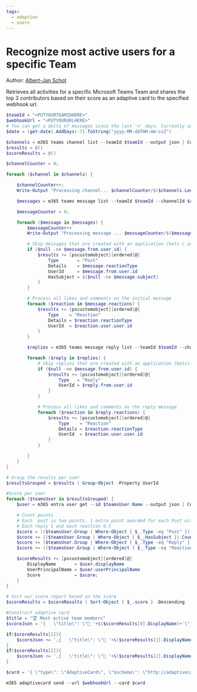 ```yaml
---
tags:
  - adoption
  - users
---
```



# Recognize most active users for a specific Team

Author: [Albert-Jan Schot](https://www.cloudappie.nl/recognize-active-team-members-cli-microsoft-365/)

Retrieves all activities for a specific Microsoft Teams Team and shares the top 3 contributors based on their score as an adaptive card to the specified webhook url.

<Tabs>
  <TabItem value="PowerShell">

  ```powershell
  $teamId = "<PUTYOURTEAMIDHERE>"
  $webhookUrl = "<PUTYOURURLHERE>"
  # You can get a delta of messages since the last 'n' days. Currently set to seven. You can go back a maximum of 8 months.
  $date = (get-date).AddDays(-7).ToString("yyyy-MM-ddTHH:mm:ssZ")

  $channels = m365 teams channel list --teamId $teamId --output json | ConvertFrom-Json
  $results = @()
  $scoreResults = @()

  $channelCounter = 0;

  foreach ($channel in $channels) {

      $channelCounter++;
      Write-Output "Processing channel... $channelCounter/$($channels.Length)"

      $messages = m365 teams message list --teamId $teamId --channelId $channel.id --since $date --output json | ConvertFrom-Json

      $messageCounter = 0;

      foreach ($message in $messages) {
          $messageCounter++
          Write-Output "Processing message ... $messageCounter/$($messages.Length)"

          # Skip messages that are created with an application (bots / adaptive cards)
          if ($null -ne $message.from.user.id) {
              $results += [pscustomobject][ordered]@{
                  Type       = "Post"
                  Details    = $message.reactionType
                  UserId     = $message.from.user.id
                  HasSubject = $($null -ne $message.subject)
              }
          }

          # Process all likes and comments on the initial message
          foreach ($reaction in $message.reactions) {
              $results += [pscustomobject][ordered]@{
                  Type    = "Reaction"
                  Details = $reaction.reactionType
                  UserId  = $reaction.user.user.id
              }
          }

          $replies = m365 teams message reply list --teamId $teamId --channelId $channel.id --messageId $message.Id --output json | ConvertFrom-Json

          foreach ($reply in $replies) {
              # Skip replies that are created with an application (bots)
              if ($null -ne $message.from.user.id) {
                  $results += [pscustomobject][ordered]@{
                      Type   = "Reply"
                      UserId = $reply.from.user.id
                  }
              }

              # Process all likes and comments on the reply message
              foreach ($reaction in $reply.reactions) {
                  $results += [pscustomobject][ordered]@{
                      Type    = "Reaction"
                      Details = $reaction.reactionType
                      UserId  = $reaction.user.user.id
                  }
              }

          }
      }
  }

  # Group the results per user
  $resultsGrouped = $results | Group-Object -Property UserId

  #Score per user
  foreach ($teamsUser in $resultsGrouped) {
      $user = m365 entra user get --id $teamsUser.Name --output json | ConvertFrom-Json

      # Count points
      # Each  post is two points, 1 extra point awarded for each Post with Subject
      # Each reply 1 and each reaction 0.5
      $score = (($teamsUser.Group | Where-Object { $_.Type -eq "Post" }).Count * 2)
      $score += (($teamsUser.Group | Where-Object { $_.HasSubject }).Count)
      $score += ($teamsUser.Group | Where-Object { $_.Type -eq "Reply" }).Count
      $score += (($teamsUser.Group | Where-Object { $_.Type -eq "Reaction" }).Count / 2)

      $scoreResults += [pscustomobject][ordered]@{
          DisplayName       = $user.displayName
          UserPrincipalName = $user.userPrincipalName
          Score             = $score;
      }
  }

  # Sort our score report based on the score
  $scoreResults = $scoreResults | Sort-Object { $_.score } -Descending

  #Construct adaptive card
  $title = "🏆 Most active team members"
  $scoreJson = '{   \"title\": \"🥇 '+$($scoreResults[0].DisplayName)+'\",   \"value\": \"' + $($scoreResults[0].score) + '\"   }'

  if($scoreResults[1]){
      $scoreJson += ',{   \"title\": \"🥈 '+$($scoreResults[1].DisplayName)+'\",   \"value\": \"' + $($scoreResults[1].score) + '\"   }'
  }
  if($scoreResults[2]){
      $scoreJson += ',{   \"title\": \"🥉 '+$($scoreResults[2].DisplayName)+'\",   \"value\": \"' + $($scoreResults[2].score) + '\"   }'
  }

  $card = '{ \"type\": \"AdaptiveCard\", \"$schema\": \"http://adaptivecards.io/schemas/adaptive-card.json\", \"version\": \"1.2\", \"body\": [  {  \"type\": \"TextBlock\",  \"text\": \"' + $($title) + '\",  \"wrap\": true,  \"size\": \"Medium\",  \"weight\": \"Bolder\",  \"color\": \"Attention\"  },  {  \"type\": \"TextBlock\",  \"wrap\": true,  \"text\": \"Week ' + $(get-date -UFormat %V) + '\",  \"fontType\": \"Default\",  \"size\": \"Small\",  \"weight\": \"Lighter\",  \"isSubtle\": true  },  {  \"type\": \"FactSet\",  \"facts\": [   ' + $scoreJson + '  ]  } ] }'

  m365 adaptivecard send --url $webhookUrl --card $card
  ```

  </TabItem>
</Tabs>

